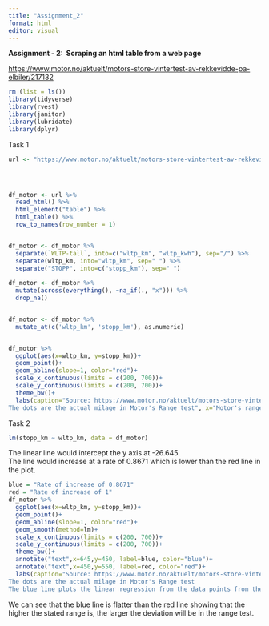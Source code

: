 ```yaml
---
title: "Assignment_2"
format: html
editor: visual
---
```


**Assignment - 2:  Scraping an html table from a web page**

<https://www.motor.no/aktuelt/motors-store-vintertest-av-rekkevidde-pa-elbiler/217132>

```r
rm (list = ls())
library(tidyverse)
library(rvest) 
library(janitor) 
library(lubridate)
library(dplyr)
```

Task 1

```r
url <- "https://www.motor.no/aktuelt/motors-store-vintertest-av-rekkevidde-pa-elbiler/217132"




df_motor <- url %>% 
  read_html() %>% 
  html_element("table") %>% 
  html_table() %>% 
  row_to_names(row_number = 1)


df_motor <- df_motor %>% 
  separate(`WLTP-tall`, into=c("wltp_km", "wltp_kwh"), sep="/") %>% 
  separate(wltp_km, into="wltp_km", sep=" ") %>% 
  separate("STOPP", into=c("stopp_km"), sep=" ")
  
df_motor <- df_motor %>% 
  mutate(across(everything(), ~na_if(., "x"))) %>%
  drop_na()


df_motor <- df_motor %>% 
  mutate_at(c('wltp_km', 'stopp_km'), as.numeric)


df_motor %>% 
  ggplot(aes(x=wltp_km, y=stopp_km))+
  geom_point()+
  geom_abline(slope=1, color="red")+
  scale_x_continuous(limits = c(200, 700))+
  scale_y_continuous(limits = c(200, 700))+
  theme_bw()+
  labs(caption="Source: https://www.motor.no/aktuelt/motors-store-vintertest-av-rekkevidde-pa-elbiler/217132", title="Range of electric cars", subtitle="The red line shows stated range in the Red line.
The dots are the actual milage in Motor's Range test", x="Motor's range test in kilometers", y="Stated range in kilometers")

```

Task 2

```r
lm(stopp_km ~ wltp_km, data = df_motor)
```

The linear line would intercept the y axis at -26.645.\
The line would increase at a rate of 0.8671 which is lower than the red line in the plot.

```r
blue = "Rate of increase of 0.8671"
red = "Rate of increase of 1"
df_motor %>% 
  ggplot(aes(x=wltp_km, y=stopp_km))+
  geom_point()+
  geom_abline(slope=1, color="red")+
  geom_smooth(method=lm)+
  scale_x_continuous(limits = c(200, 700))+
  scale_y_continuous(limits = c(200, 700))+
  theme_bw()+
  annotate("text",x=645,y=450, label=blue, color="blue")+
  annotate("text",x=450,y=550, label=red, color="red")+
  labs(caption="Source: https://www.motor.no/aktuelt/motors-store-vintertest-av-rekkevidde-pa-elbiler/217132", title="Range of electric cars", subtitle="The red line shows stated range in the Red line.
The dots are the actual milage in Motor's Range test
The blue line plots the linear regression from the data points from the range test", x="Motor's range test in kilometers", y="Stated range in kilometers")
```

We can see that the blue line is flatter than the red line showing that the higher the stated range is, the larger the deviation will be in the range test.
